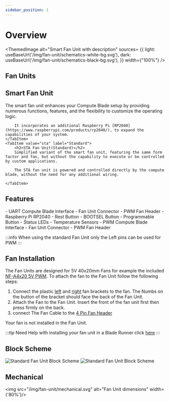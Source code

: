 ```yaml
---
sidebar_position: 1
---
```



# Overview

<ThemedImage
    alt="Smart Fan Unit with description"
    sources= {{
        light: useBaseUrl('/img/fan-unit/schematics-white-bg.svg'),
        dark: useBaseUrl('/img/fan-unit/schematics-black-bg.svg'),
    }}
    width={"100%"}
/>



## Fan Units

<Tabs groupId="fanunit" defaultValue="smart">
    <TabItem value="smart" label="Smart">
        <h2>Smart Fan Unit</h2>
        The smart fan unit enhances your Compute Blade setup by providing numerous functions, features, and the flexibility to customize the operating logic.

        It incorporates an additional Raspberry Pi [RP2040](https://www.raspberrypi.com/products/rp2040/), to expand the capabilities of your system.
    </TabItem>
    <TabItem value="sta" label="Standard">
        <h2>STA Fan Unit(Standard)</h2>
        Simplified variant of the smart fan unit, featuring the same form factor and fan, but without the capability to execute or be controlled by custom applications.
        
        The STA fan unit is powered and controlled directly by the compute blade, without the need for any additional wiring.

    </TabItem>
</Tabs>

## Features
<Tabs groupId="fanunit" defaultValue="smart">
    <TabItem value="smart" label="Smart">
        - UART Compute Blade Interface
        - Fan Unit Connector
        - PWM Fan Header
        - Raspberry Pi RP2040
        - Rest Button
        - BOOTSEL Button
        - Programmable Button
        - Status LEDs
        - Temperature Sensors
    </TabItem>
    <TabItem value="sta" label="Standard">
        - PWM Compute Blade Interface
        - Fan Unit Connector
        - PWM Fan Header
    </TabItem>
</Tabs>

:::info
    When using the standard Fan Unit only the Left pins can be used for PWM
:::

## Fan Installation

The Fan Units are designed for 5V 40x20mm Fans for example the included [NF-A4x20 5V PWM](https://noctua.at/en/products/fan/nf-a4x20-5v-pwm). To attach the fan to the Fan Unit follow the following steps:

1. Connect the plastic [left](https://github.com/uptime-industries/compute-blade/blob/main/fan-unit/fan-bracket/left.stl) and [right](https://github.com/uptime-industries/compute-blade/blob/main/fan-unit/fan-bracket/right.stl) fan brackets to the fan.
The Numbs on the button of the bracket should face the back of the Fan Unit.
2. Attach the Fan to the Fan Unit. Insert the front of the fan unit first then press firmly on the back.
3. connect The Fan Cable to the [4 Pin Fan Header](https://www.molex.com/en-us/products/part-detail/0470531000)

Your fan is not installed in the Fan Unit.

:::tip
    Need Help with installing your fan unit in a Blade Runner click [here](/blade-runner/)
:::

## Block Scheme

<Tabs groupId="fanunit" defaultValue="smart">
    <TabItem value="smart" label="Smart">
        <img src="/img/fan-unit/smart-block.svg" alt="Standard Fan Unit Block Scheme" width={'50%'}/>
    </TabItem>
    <TabItem value="sta" label="Standard">
        <img src="/img/fan-unit/sta-block.svg" alt="Standard Fan Unit Block Scheme" width={'70%'}/>
    </TabItem>
</Tabs>

## Mechanical

<img src="/img/fan-unit/mechanical.svg" alt="Fan Unit dimensions" width={'80%'}/>

